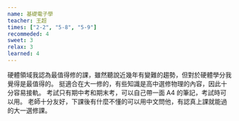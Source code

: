 ```yaml
---
name: 基礎電子學
teacher: 王超
times: ["2-2", "5-8", "5-9"]
recommeded: 4
sweet: 3
relax: 3
learned: 4
---
```


硬體領域我認為最值得修的課，雖然聽說近幾年有變難的趨勢，但對於硬體學分我覺得是最值得的。
挺適合在大一修的，有些知識是高中選修物理的內容，因此十分容易接軌。
考試只有期中考和期末考，可以自己帶一面 A4 的筆記，考試時可以用。
老師十分友好，下課後有什麼不懂的可以用中文問他，有認真上課就能過的大一選修課。
